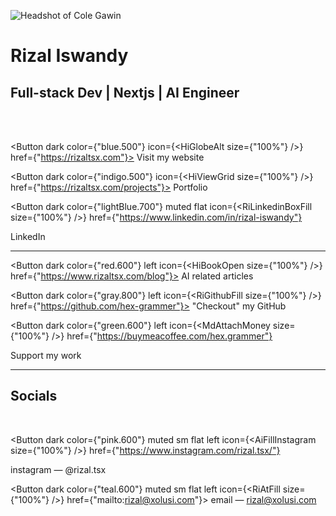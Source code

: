 
![Headshot of Cole Gawin](/img/header.png)

# Rizal Iswandy

## Full-stack Dev | Nextjs | AI Engineer

<br />
<br />

<Button dark color={"blue.500"} icon={<HiGlobeAlt size={"100%"} />} href={"https://rizaltsx.com"}>
  <span>Visit my website</span>
</Button>

<Button dark color={"indigo.500"} icon={<HiViewGrid size={"100%"} />} href={"https://rizaltsx.com/projects"}>
  <span>Portfolio</span>
</Button>

<Button
  dark
  color={"lightBlue.700"}
  muted
  flat
  icon={<RiLinkedinBoxFill size={"100%"} />}
  href={"https://www.linkedin.com/in/rizal-iswandy"}
>
  <span>LinkedIn</span>
</Button>

---

<Button dark color={"red.600"} left icon={<HiBookOpen size={"100%"} />} href={"https://www.rizaltsx.com/blog"}>
  <span>AI related articles</span>
</Button>

<Button dark color={"gray.800"} left icon={<RiGithubFill size={"100%"} />} href={"https://github.com/hex-grammer"}>
  <span>"Checkout" my GitHub</span>
</Button>

<Button
  dark
  color={"green.600"}
  left
  icon={<MdAttachMoney size={"100%"} />}
  href={"https://buymeacoffee.com/hex.grammer"}
>
  <span>Support my work</span>
</Button>

---

## Socials

<br />

<Button
  dark
  color={"pink.600"}
  muted
  sm
  flat
  left
  icon={<AiFillInstagram size={"100%"} />}
  href={"https://www.instagram.com/rizal.tsx/"}
>
  <span>instagram — @rizal.tsx</span>
</Button>

<Button dark color={"teal.600"} muted sm flat left icon={<RiAtFill size={"100%"} />} href={"mailto:rizal@xolusi.com"}>
  <span>email — rizal@xolusi.com</span>
</Button>
